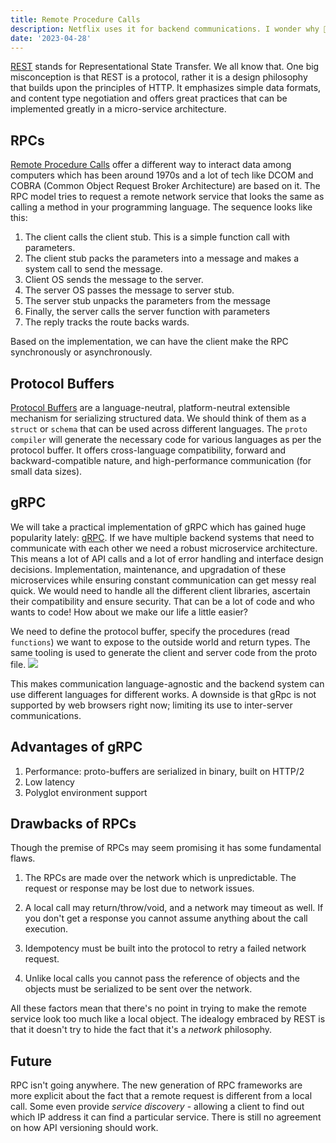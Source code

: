 ```yaml
---
title: Remote Procedure Calls
description: Netflix uses it for backend communications. I wonder why 🤔
date: '2023-04-28'
---
```


[REST](https://en.wikipedia.org/wiki/Representational_state_transfer) stands for Representational State Transfer. We all know that. One big misconception is that REST is a protocol, rather it is a design philosophy that builds upon the principles of HTTP. It emphasizes simple data formats, and content type negotiation and offers great practices that can be implemented greatly in a micro-service architecture.

## RPCs

[Remote Procedure Calls](https://en.wikipedia.org/wiki/Remote_procedure_call) offer a different way to interact data among computers which has been around 1970s and a lot of tech like DCOM and COBRA (Common Object Request Broker Architecture) are based on it. The RPC model tries to request a remote network service that looks the same as calling a method in your programming language. The sequence looks like this:

1. The client calls the client stub. This is a simple function call with parameters.
1. The client stub packs the parameters into a message and makes a system call to send the message.
1. Client OS sends the message to the server.
1. The server OS passes the message to server stub.
1. The server stub unpacks the parameters from the message
1. Finally, the server calls the server function with parameters
1. The reply tracks the route backs wards.

Based on the implementation, we can have the client make the RPC synchronously or asynchronously.

## Protocol Buffers

[Protocol Buffers](https://protobuf.dev/) are a language-neutral, platform-neutral extensible mechanism for serializing structured data. We should think of them as a `struct` or `schema` that can be used across different languages. The `proto compiler` will generate the necessary code for various languages as per the protocol buffer. It offers cross-language compatibility, forward and backward-compatible nature, and high-performance communication (for small data sizes).

## gRPC

We will take a practical implementation of gRPC which has gained huge popularity lately: [gRPC](https://grpc.io/).
If we have multiple backend systems that need to communicate with each other we need a robust microservice architecture. This means a lot of API calls and a lot of error handling and interface design decisions. Implementation, maintenance, and upgradation of these microservices while ensuring constant communication can get messy real quick. We would need to handle all the different client libraries, ascertain their compatibility and ensure security. That can be a lot of code and who wants to code! How about we make our life a little easier?

We need to define the protocol buffer, specify the procedures (read `functions`) we want to expose to the outside world and return types. The same tooling is used to generate the client and server code from the proto file.
![](/images/remote-procedure-calls-image-0.png/)

This makes communication language-agnostic and the backend system can use different languages for different works.
A downside is that gRpc is not supported by web browsers right now; limiting its use to inter-server communications.

## Advantages of gRPC

1. Performance: proto-buffers are serialized in binary, built on HTTP/2
1. Low latency
1. Polyglot environment support

## Drawbacks of RPCs

Though the premise of RPCs may seem promising it has some fundamental flaws.

1. The RPCs are made over the network which is unpredictable. The request or response may be lost due to network issues.

1. A local call may return/throw/void, and a network may timeout as well. If you don't get a response you cannot assume anything about the call execution.

1. Idempotency must be built into the protocol to retry a failed network request.

1. Unlike local calls you cannot pass the reference of objects and the objects must be serialized to be sent over the network.

All these factors mean that there's no point in trying to make the remote service look too much like a local object. The idealogy embraced by REST is that it doesn't try to hide the fact that it's a _network_ philosophy.

## Future

RPC isn't going anywhere. The new generation of RPC frameworks are more explicit about the fact that a remote request is different from a local call. Some even provide _service discovery_ - allowing a client to find out which IP address it can find a particular service. There is still no agreement on how API versioning should work.
